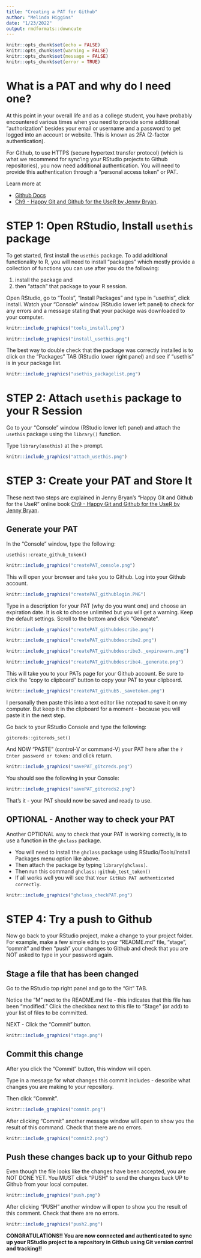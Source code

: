 ```yaml
---
title: "Creating a PAT for Github"
author: "Melinda Higgins"
date: "1/23/2022"
output: rmdformats::downcute
---
```


```r
knitr::opts_chunk$set(echo = FALSE)
knitr::opts_chunk$set(warning = FALSE)
knitr::opts_chunk$set(message = FALSE)
knitr::opts_chunk$set(error = TRUE)
```

# What is a PAT and why do I need one?

At this point in your overall life and as a college student, you have probably encountered various times when you need to provide some additional "authorization" besides your email or username and a password to get logged into an account or website. This is known as 2FA (2-factor authentication).

For Github, to use HTTPS (secure hypertext transfer protocol) (which is what we recommend for sync'ing your RStudio projects to Github repositories), you now need additional authentication. You will need to provide this authentication through a "personal access token" or PAT.

Learn more at

-   [Github Docs](https://docs.github.com/en/authentication/keeping-your-account-and-data-secure/creating-a-personal-access-token)
-   [Ch9 - Happy Git and Github for the UseR by Jenny Bryan](https://happygitwithr.com/https-pat.html).

# STEP 1: Open RStudio, Install `usethis` package

To get started, first install the `usethis` package. To add additional functionality to R, you will need to install "packages" which mostly provide a collection of functions you can use after you do the following:

1.  install the package and
2.  then "attach" that package to your R session.

Open RStudio, go to "Tools", "Install Packages" and type in "usethis", click install. Watch your "Console" window (RStudio lower left panel) to check for any errors and a message stating that your package was downloaded to your computer.

```r
knitr::include_graphics("tools_install.png")
```

```r
knitr::include_graphics("install_usethis.png")
```

The best way to double check that the package was correctly installed is to click on the "Packages" TAB (RStudio lower right panel) and see if "usethis" is in your package list.

```r
knitr::include_graphics("usethis_packagelist.png")
```

# STEP 2: Attach `usethis` package to your R Session

Go to your "Console" window (RStudio lower left panel) and attach the `usethis` package using the `library()` function.

Type `library(usethis)` at the `>` prompt.

```r
knitr::include_graphics("attach_usethis.png")
```

# STEP 3: Create your PAT and Store It

These next two steps are explained in Jenny Bryan's "Happy Git and Github for the UseR" online book [Ch9 - Happy Git and Github for the UseR by Jenny Bryan](https://happygitwithr.com/https-pat.html).

## Generate your PAT

In the "Console" window, type the following:

`usethis::create_github_token()`

```r
knitr::include_graphics("createPAT_console.png")
```

This will open your browser and take you to Github. Log into your Github account.

```r
knitr::include_graphics("createPAT_githublogin.PNG")
```

Type in a description for your PAT (why do you want one) and choose an expiration date. It is ok to choose unlimited but you will get a warning. Keep the default settings. Scroll to the bottom and click "Generate".

```r
knitr::include_graphics("createPAT_githubdescribe.png")
```

```r
knitr::include_graphics("createPAT_githubdescribe2.png")
```

```r
knitr::include_graphics("createPAT_githubdescribe3._expirewarn.png")
```

```r
knitr::include_graphics("createPAT_githubdescribe4._generate.png")
```

This will take you to your PATs page for your Github account. Be sure to click the "copy to clipboard" button to copy your PAT to your clipboard.

```r
knitr::include_graphics("createPAT_github5._savetoken.png")
```

I personally then paste this into a text editor like notepad to save it on my computer. But keep it in the clipboard for a moment - because you will paste it in the next step.

Go back to your RStudio Console and type the following:

`gitcreds::gitcreds_set()`

And NOW "PASTE" (control-V or command-V) your PAT here after the `? Enter password or token: ` and click return.

```r
knitr::include_graphics("savePAT_gitcreds.png")
```

You should see the following in your Console:

```r
knitr::include_graphics("savePAT_gitcreds2.png")
```

That's it - your PAT should now be saved and ready to use.

## OPTIONAL - Another way to check your PAT

Another OPTIONAL way to check that your PAT is working correctly, is to use a function in the `ghclass` package. 

* You will need to install the `ghclass` package using RStudio/Tools/Install Packages menu option like above.
* Then attach the package by typing `library(ghclass)`.
* Then run this command ` ghclass::github_test_token()`
* If all works well you will see that `Your GitHub PAT authenticated correctly`.

```r
knitr::include_graphics("ghclass_checkPAT.png")
```

# STEP 4: Try a push to Github

Now go back to your RStudio project, make a change to your project folder. For example, make a few simple edits to your "README.md" file, "stage", "commit" and then "push" your changes to Github and check that you are NOT asked to type in your password again.

## Stage a file that has been changed

Go to the RStudio top right panel and go to the "Git" TAB.

Notice the "M" next to the README.md file - this indicates that this file has been "modified." Click the checkbox next to this file to "Stage" (or add) to your list of files to be committed.

NEXT - Click the "Commit" button.

```r
knitr::include_graphics("stage.png")
```

## Commit this change

After you click the "Commit" button, this window will open.

Type in a message for what changes this commit includes - describe what changes you are making to your repository.

Then click "Commit".

```r
knitr::include_graphics("commit.png")
```

After clicking "Commit" another message window will open to show you the result of this command. Check that there are no errors.

```r
knitr::include_graphics("commit2.png")
```

## Push these changes back up to your Github repo

Even though the file looks like the changes have been accepted, you are NOT DONE YET. You MUST click "PUSH" to send the changes back UP to Github from your local computer.

```r
knitr::include_graphics("push.png")
```

After clicking "PUSH" another window will open to show you the result of this comment. Check that there are no errors.

```r
knitr::include_graphics("push2.png")
```

**CONGRATULATIONS!! You are now connected and authenticated to sync up your RStudio project to a repository in Github using Git version control and tracking!!**